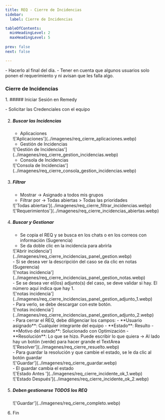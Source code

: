 ```yaml
---
title: REQ - Cierre de Incidencias
sidebar:
  label: Cierre de Incidencias 

tableOfContents:
  minHeadingLevel: 2
  maxHeadingLevel: 5
 
prev: false
next: false

---
```


<Aside  type="tip" title="Sugerencia"> 
  - Hacerlo al final del día.
  - Tener en cuenta que algunos usuarios solo ponen el requerimiento y ni avisan que les falla algo.
</Aside> 

### Cierre de Incidencias

<Steps>
1. ##### Iniciar Sesión en Remedy
    <p>- Solicitar las Credenciales con el equipo</p>
    
2. ##### Buscar las Incidencias
    - Aplicaciones
    <div class="flex justify-center w-full">
      <div class="w-3/4 border">
        !['Aplicaciones'](../imagenes/req_cierre_aplicaciones.webp)
      </div>
    </div>  
    
    - Gestión de Incidencias
    <div class="flex justify-center w-full">
      <div class="w-3/4 border">
        !['Gestión de Incidencias'](../imagenes/req_cierre_gestion_incidencias.webp)
      </div>
    </div>

    - Consola de Incidencias
    <div class="flex justify-center w-full">
      <div class="w-3/4 border">
        !['Consola de Incidencias'](../imagenes/req_cierre_consola_gestion_incidencias.webp)
      </div>
    </div> 

3. ##### Filtrar
    - Mostrar -> Asignado a todos mis grupos    
    - Filtrar por -> Todas abiertas > Todas las prioridades
    <div class="flex justify-center w-full">
      <div class="w-3/4 border">
        !['Todas abiertas'](../imagenes/req_cierre_filtrar_incidencias.webp)
      </div>
    </div> 
    <div class="flex justify-center w-full">
      <div class="w-3/4 border">
        !['Requerimientos'](../imagenes/req_cierre_incidencias_abiertas.webp)
      </div>
    </div> 

4. ##### Buscar y Gestionar
    - Se copia el REQ y se busca en los chats o en los correos con información (Sugerencia)
    - Se da doble clic en la incidencia para abrirla
    <div class="flex justify-center w-full">
      <div class="w-3/4 border">
        !['Abrir incidencia'](../imagenes/req_cierre_incidencias_panel_gestion.webp)
      </div>
    </div> 
    - Si se desea ver la descripción del caso se da clic en notas (Sugerencia)
    <div class="flex justify-center w-full">
      <div class="w-3/4 border">
        !['notas incidencia'](../imagenes/req_cierre_incidencias_panel_gestion_notas.webp)
      </div>
    </div> 
    - Se se desea ver el(los) adjunto(s) del caso, se deve validar si hay. El número aquí indica que hay 1.
    <div class="flex justify-center w-full">
      <div class="w-3/4 border">
        !['notas incidencia'](../imagenes/req_cierre_incidencias_panel_gestion_adjunto_1.webp)
      </div>
    </div> 
    - Para verlo, se debe descargar con este botón.
    <div class="flex justify-center w-full">
      <div class="w-3/4 border">
        !['notas incidencia'](../imagenes/req_cierre_incidencias_panel_gestion_adjunto_2.webp)
      </div>
    </div>  
    - Para cerrar el REQ, debe diligenciar los campos: 
        - **Usuario asignado**: Cualquier integrante del equipo
        - **Estado**: Resulto
        - **Motivo del estado**: Solucionado con Optimización
        - **Resolución**: Lo que se hizo.  Puede escribir lo que quiera -> Al lado hay un botón (verde) para hacer grande el TextArea
    <div class="flex justify-center w-full">
      <div class="w-3/4 border">
        !['Resolver'](../imagenes/req_cierre_resuelto.webp)
      </div>
    </div> 
    - Para guardar la resolución y que cambie el estado, se le da clic al botón guardar
    <div class="flex justify-center w-full">
      <div class="w-3/4 border">
        !['Guardar'](../imagenes/req_cierre_guardar.webp)
      </div>
    </div> 
    - El guardar cambia el estado   
     <div class="flex justify-center w-full">
      <div class="w-3/4 border">
         !['Estado Antes '](../imagenes/req_cierre_incidente_ok_1.webp)
      </div>
    </div> 
     <div class="flex justify-center w-full">
      <div class="w-3/4 border">
         !['Estado Después'](../imagenes/req_cierre_incidente_ok_2.webp)
      </div>
    </div>  

5. ##### Deben gestionarse TODOS los REQ
    <div class="flex justify-center w-full">
      <div class="w-3/4 border">
        !['Guardar'](../imagenes/req_cierre_completo.webp)
      </div>
    </div>  

6. Fin
</Steps>

